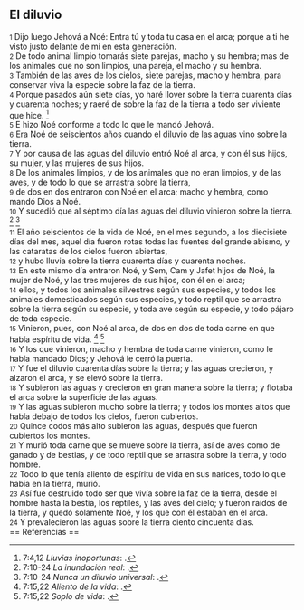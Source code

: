 == El diluvio ==

{{anchor|1}} <small>1</small> Dijo luego Jehová a Noé: Entra tú y toda tu casa en el arca; porque a ti he visto justo delante de mí en esta generación.<br>
{{anchor|2}} <small>2</small> De todo animal limpio tomarás siete parejas, macho y su hembra; mas de los animales que no son limpios, una pareja, el macho y su hembra.<br>
{{anchor|3}} <small>3</small> También de las aves de los cielos, siete parejas, macho y hembra, para conservar viva la especie sobre la faz de la tierra.<br>
{{anchor|4}} <small>4</small> Porque pasados aún siete días, yo haré llover sobre la tierra cuarenta días y cuarenta noches; y raeré de sobre la faz de la tierra a todo ser viviente que hice. <ref>7:4,12 ''Lluvias inoportunas'': {{lib|LU|85|4|3}}.</ref><br>
{{anchor|5}} <small>5</small> E hizo Noé conforme a todo lo que le mandó Jehová.<br>
{{anchor|6}} <small>6</small> Era Noé de seiscientos años cuando el diluvio de las aguas vino sobre la tierra.<br>
{{anchor|7}} <small>7</small> Y por causa de las aguas del diluvio entró Noé al arca, y con él sus hijos, su mujer, y las mujeres de sus hijos.<br>
{{anchor|8}} <small>8</small> De los animales limpios, y de los animales que no eran limpios, y de las aves, y de todo lo que se arrastra sobre la tierra,<br>
{{anchor|9}} <small>9</small> de dos en dos entraron con Noé en el arca; macho y hembra, como mandó Dios a Noé.<br>
{{anchor|10}} <small>10</small> Y sucedió que al séptimo día las aguas del diluvio vinieron sobre la tierra. <ref>7:10-24 ''La inundación real'': {{lib|LU|78|7|5}}.</ref> <ref>7:10-24 ''Nunca un diluvio universal'': {{lib|LU|78|7|4}}.</ref><br>
{{anchor|11}} <small>11</small> El año seiscientos de la vida de Noé, en el mes segundo, a los diecisiete días del mes, aquel día fueron rotas todas las fuentes del grande abismo, y las cataratas de los cielos fueron abiertas,<br>
{{anchor|12}} <small>12</small> y hubo lluvia sobre la tierra cuarenta días y cuarenta noches.<br>
{{anchor|13}} <small>13</small> En este mismo día entraron Noé, y Sem, Cam y Jafet hijos de Noé, la mujer de Noé, y las tres mujeres de sus hijos, con él en el arca;<br>
{{anchor|14}} <small>14</small> ellos, y todos los animales silvestres según sus especies, y todos los animales domesticados según sus especies, y todo reptil que se arrastra sobre la tierra según su especie, y toda ave según su especie, y todo pájaro de toda especie.<br>
{{anchor|15}} <small>15</small> Vinieron, pues, con Noé al arca, de dos en dos de toda carne en que había espíritu de vida. <ref>7:15,22 ''Aliento de la vida'': {{lib|LU|86|4|3}}.</ref> <ref>7:15,22 ''Soplo de vida'': {{lib|LU|36|6|4}}.</ref><br>
{{anchor|16}} <small>16</small> Y los que vinieron, macho y hembra de toda carne vinieron, como le había mandado Dios; y Jehová le cerró la puerta.<br>
{{anchor|17}} <small>17</small> Y fue el diluvio cuarenta días sobre la tierra; y las aguas crecieron, y alzaron el arca, y se elevó sobre la tierra.<br>
{{anchor|18}} <small>18</small> Y subieron las aguas y crecieron en gran manera sobre la tierra; y flotaba el arca sobre la superficie de las aguas.<br>
{{anchor|19}} <small>19</small> Y las aguas subieron mucho sobre la tierra; y todos los montes altos que había debajo de todos los cielos, fueron cubiertos.<br>
{{anchor|20}} <small>20</small> Quince codos más alto subieron las aguas, después que fueron cubiertos los montes.<br>
{{anchor|21}} <small>21</small> Y murió toda carne que se mueve sobre la tierra, así de aves como de ganado y de bestias, y de todo reptil que se arrastra sobre la tierra, y todo hombre.<br>
{{anchor|22}} <small>22</small> Todo lo que tenía aliento de espíritu de vida en sus narices, todo lo que había en la tierra, murió.<br>
{{anchor|23}} <small>23</small> Así fue destruido todo ser que vivía sobre la faz de la tierra, desde el hombre hasta la bestia, los reptiles, y las aves del cielo; y fueron raídos de la tierra, y quedó solamente Noé, y los que con él estaban en el arca.<br>
{{anchor|24}} <small>24</small> Y prevalecieron las aguas sobre la tierra ciento cincuenta días.<br>
== Referencias ==

<references />
